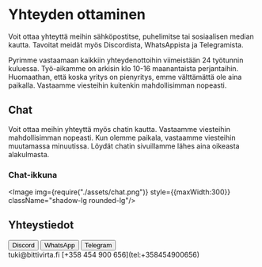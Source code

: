 # Yhteyden ottaminen

Voit ottaa yhteyttä meihin sähköpostitse, puhelimitse tai sosiaalisen median kautta. Tavoitat meidät myös Discordista, WhatsAppista ja Telegramista.

Pyrimme vastaamaan kaikkiin yhteydenottoihin viimeistään 24 työtunnin kuluessa. Työ-aikamme on arkisin klo 10-16 maanantaista perjantaihin. Huomaathan, että koska yritys on pienyritys, emme välttämättä ole aina paikalla. Vastaamme viesteihin kuitenkin mahdollisimman nopeasti.

## Chat

Voit ottaa meihin yhteyttä myös chatin kautta. Vastaamme viesteihin mahdollisimman nopeasti. Kun olemme paikala, vastaamme viesteihin muutamassa minuutissa. Löydät chatin sivuillamme lähes aina oikeasta alakulmasta.

### Chat-ikkuna

<Image img={require("./assets/chat.png")} style={{maxWidth:300}} className="shadow-lg rounded-lg"/>


## Yhteystiedot

<div className="flex flex-wrap gap-2 -mb-4">
  <Button href="https://biv.fi/discord"><Icon icon={["fab", "discord"]} className="me-2" />Discord</Button>
  <Button href="https://biv.fi/whatsapp"><Icon icon={["fab", "whatsapp"]} className="me-2" />WhatsApp</Button>
  <Button href="https://biv.fi/telegram"><Icon icon={["fab", "telegram"]} className="me-2" />Telegram</Button>
</div>
<div className="flex">
  <InfoField icon={["fas", "envelope"]}>tuki@bittivirta.fi</InfoField>
  <InfoField icon={["fas", "phone"]}>[+358 454 900 656](tel:+358454900656)</InfoField>
</div>
